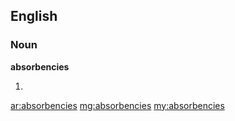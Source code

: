 ==English==
===Noun===
'''absorbencies'''
#{{plural of|absorbency}}

[[ar:absorbencies]]
[[mg:absorbencies]]
[[my:absorbencies]]